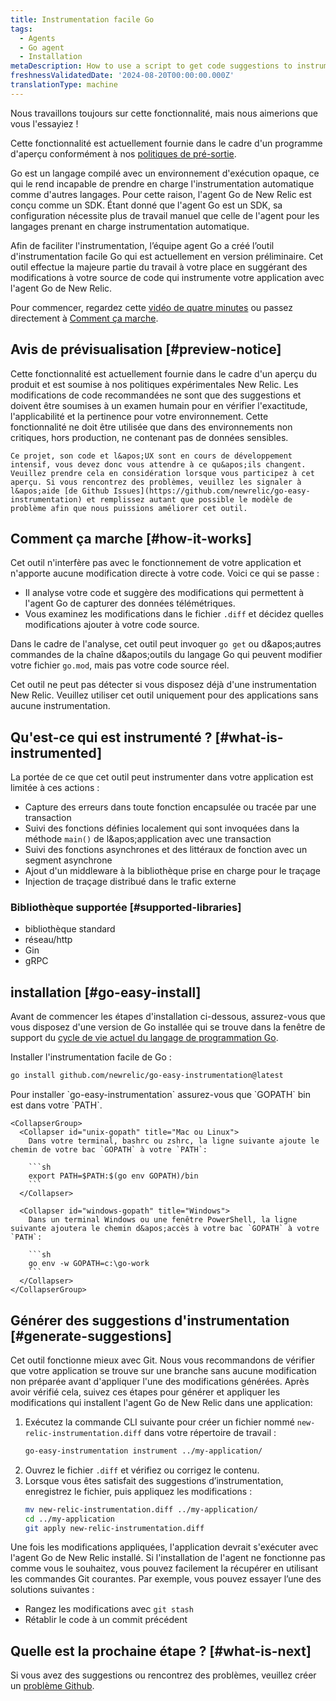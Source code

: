 ```yaml
---
title: Instrumentation facile Go
tags:
  - Agents
  - Go agent
  - Installation
metaDescription: How to use a script to get code suggestions to instrument your Golang apps and services.
freshnessValidatedDate: '2024-08-20T00:00:00.000Z'
translationType: machine
---
```


<Callout title="Aperçu">
  Nous travaillons toujours sur cette fonctionnalité, mais nous aimerions que vous l&apos;essayiez !

  Cette fonctionnalité est actuellement fournie dans le cadre d&apos;un programme d&apos;aperçu conformément à nos [politiques de pré-sortie](/docs/licenses/license-information/referenced-policies/new-relic-pre-release-policy).
</Callout>

Go est un langage compilé avec un environnement d&apos;exécution opaque, ce qui le rend incapable de prendre en charge l&apos;instrumentation automatique comme d&apos;autres langages. Pour cette raison, l&apos;agent Go de New Relic est conçu comme un SDK. Étant donné que l&apos;agent Go est un SDK, sa configuration nécessite plus de travail manuel que celle de l&apos;agent pour les langages prenant en charge instrumentation automatique.

Afin de faciliter l&apos;instrumentation, l’équipe agent Go a créé l’outil d&apos;instrumentation facile Go qui est actuellement en version préliminaire. Cet outil effectue la majeure partie du travail à votre place en suggérant des modifications à votre source de code qui instrumente votre application avec l&apos;agent Go de New Relic.

Pour commencer, regardez cette [vidéo de quatre minutes](https://asciinema.org/a/r0Il7o2eMiZaLKHIlew3IL2nx) ou passez directement à [Comment ça marche](#how-it-works).

## Avis de prévisualisation [#preview-notice]

<CollapserGroup>
  <Collapser id="preview-usage-details" title="Ce que vous pouvez attendre de cet aperçu">
    Cette fonctionnalité est actuellement fournie dans le cadre d&apos;un aperçu du produit et est soumise à nos politiques expérimentales New Relic. Les modifications de code recommandées ne sont que des suggestions et doivent être soumises à un examen humain pour en vérifier l&apos;exactitude, l&apos;applicabilité et la pertinence pour votre environnement. Cette fonctionnalité ne doit être utilisée que dans des environnements non critiques, hors production, ne contenant pas de données sensibles.

    Ce projet, son code et l&apos;UX sont en cours de développement intensif, vous devez donc vous attendre à ce qu&apos;ils changent. Veuillez prendre cela en considération lorsque vous participez à cet aperçu. Si vous rencontrez des problèmes, veuillez les signaler à l&apos;aide [de Github Issues](https://github.com/newrelic/go-easy-instrumentation) et remplissez autant que possible le modèle de problème afin que nous puissions améliorer cet outil.
  </Collapser>
</CollapserGroup>

## Comment ça marche [#how-it-works]

Cet outil n&apos;interfère pas avec le fonctionnement de votre application et n&apos;apporte aucune modification directe à votre code. Voici ce qui se passe :

* Il analyse votre code et suggère des modifications qui permettent à l&apos;agent Go de capturer des données télémétriques.
* Vous examinez les modifications dans le fichier `.diff` et décidez quelles modifications ajouter à votre code source.

Dans le cadre de l&apos;analyse, cet outil peut invoquer `go get` ou d&amp;apos;autres commandes de la chaîne d&amp;apos;outils du langage Go qui peuvent modifier votre fichier `go.mod`, mais pas votre code source réel.

<Callout variant="important">
  Cet outil ne peut pas détecter si vous disposez déjà d&apos;une instrumentation New Relic. Veuillez utiliser cet outil uniquement pour des applications sans aucune instrumentation.
</Callout>

## Qu&apos;est-ce qui est instrumenté ? [#what-is-instrumented]

La portée de ce que cet outil peut instrumenter dans votre application est limitée à ces actions :

* Capture des erreurs dans toute fonction encapsulée ou tracée par une transaction
* Suivi des fonctions définies localement qui sont invoquées dans la méthode `main()` de l&amp;apos;application avec une transaction
* Suivi des fonctions asynchrones et des littéraux de fonction avec un segment asynchrone
* Ajout d&apos;un middleware à la bibliothèque prise en charge pour le traçage
* Injection de traçage distribué dans le trafic externe

### Bibliothèque supportée [#supported-libraries]

* bibliothèque standard
* réseau/http
* Gin
* gRPC

## installation [#go-easy-install]

Avant de commencer les étapes d&apos;installation ci-dessous, assurez-vous que vous disposez d&apos;une version de Go installée qui se trouve dans la fenêtre de support du [cycle de vie actuel du langage de programmation Go](https://endoflife.date/go).

Installer l&apos;instrumentation facile de Go :

```sh
go install github.com/newrelic/go-easy-instrumentation@latest
```

<CollapserGroup>
  <Collapser id="setup-go-path" title="Configurer votre GOPATH">
    Pour installer `go-easy-instrumentation` assurez-vous que `GOPATH` bin est dans votre `PATH`.

    <CollapserGroup>
      <Collapser id="unix-gopath" title="Mac ou Linux">
        Dans votre terminal, bashrc ou zshrc, la ligne suivante ajoute le chemin de votre bac `GOPATH` à votre `PATH`:

        ```sh
        export PATH=$PATH:$(go env GOPATH)/bin
        ```
      </Collapser>

      <Collapser id="windows-gopath" title="Windows">
        Dans un terminal Windows ou une fenêtre PowerShell, la ligne suivante ajoutera le chemin d&apos;accès à votre bac `GOPATH` à votre `PATH`:

        ```sh
        go env -w GOPATH=c:\go-work
        ```
      </Collapser>
    </CollapserGroup>
  </Collapser>
</CollapserGroup>

## Générer des suggestions d&apos;instrumentation [#generate-suggestions]

Cet outil fonctionne mieux avec Git. Nous vous recommandons de vérifier que votre application se trouve sur une branche sans aucune modification non préparée avant d&apos;appliquer l&apos;une des modifications générées. Après avoir vérifié cela, suivez ces étapes pour générer et appliquer les modifications qui installent l&apos;agent Go de New Relic dans une application:

1. Exécutez la commande CLI suivante pour créer un fichier nommé `new-relic-instrumentation.diff` dans votre répertoire de travail :
   ```sh
   go-easy-instrumentation instrument ../my-application/
   ```
2. Ouvrez le fichier `.diff` et vérifiez ou corrigez le contenu.
3. Lorsque vous êtes satisfait des suggestions d’instrumentation, enregistrez le fichier, puis appliquez les modifications :
   ```sh
   mv new-relic-instrumentation.diff ../my-application/
   cd ../my-application
   git apply new-relic-instrumentation.diff
   ```

Une fois les modifications appliquées, l&apos;application devrait s&apos;exécuter avec l&apos;agent Go de New Relic installé. Si l&apos;installation de l&apos;agent ne fonctionne pas comme vous le souhaitez, vous pouvez facilement la récupérer en utilisant les commandes Git courantes. Par exemple, vous pouvez essayer l’une des solutions suivantes :

* Rangez les modifications avec `git stash`
* Rétablir le code à un commit précédent

## Quelle est la prochaine étape ? [#what-is-next]

Si vous avez des suggestions ou rencontrez des problèmes, veuillez créer un [problème Github](https://github.com/newrelic/go-easy-instrumentation).